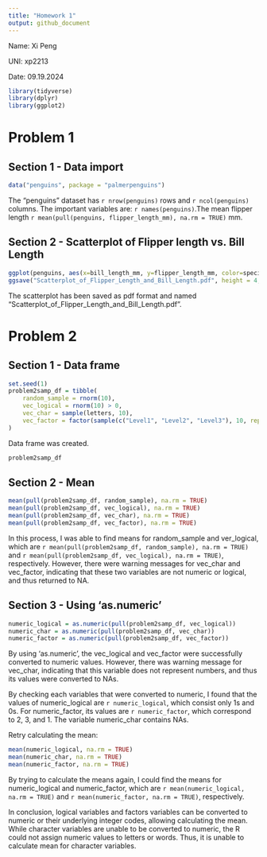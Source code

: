 ```yaml
---
title: "Homework 1"
output: github_document
---
```

Name: Xi Peng

UNI: xp2213

Date: 09.19.2024

```r
library(tidyverse)
library(dplyr)
library(ggplot2)
```


# Problem 1
## Section 1 - Data import
```r
data("penguins", package = "palmerpenguins")
```
The "penguins" dataset has `r nrow(penguins)` rows and `r ncol(penguins)` columns.
The important variables are: `r names(penguins)`.The mean flipper length `r mean(pull(penguins, flipper_length_mm), na.rm = TRUE)`
mm.

## Section 2 - Scatterplot of Flipper length vs. Bill Length

```r
ggplot(penguins, aes(x=bill_length_mm, y=flipper_length_mm, color=species)) + geom_point(na.rm=TRUE)
ggsave("Scatterplot_of_Flipper_Length_and_Bill_Length.pdf", height = 4, width = 6)
```

The scatterplot has been saved as pdf format and named "Scatterplot_of_Flipper_Length_and_Bill_Length.pdf".


# Problem 2
## Section 1 - Data frame
```r
set.seed(1)
problem2samp_df = tibble(
    random_sample = rnorm(10),
    vec_logical = rnorm(10) > 0,
    vec_char = sample(letters, 10),
    vec_factor = factor(sample(c("Level1", "Level2", "Level3"), 10, replace = TRUE))
)
```
Data frame was created.
```r
problem2samp_df
```

## Section 2 - Mean

```r
mean(pull(problem2samp_df, random_sample), na.rm = TRUE)
mean(pull(problem2samp_df, vec_logical), na.rm = TRUE)
mean(pull(problem2samp_df, vec_char), na.rm = TRUE)
mean(pull(problem2samp_df, vec_factor), na.rm = TRUE)
```
In this process, I was able to find means for random_sample and ver_logical, which are `r mean(pull(problem2samp_df, random_sample), na.rm = TRUE)` and `r mean(pull(problem2samp_df, vec_logical), na.rm = TRUE)`, respectively. However, there were warning messages for vec_char and vec_factor, indicating that these two variables are not numeric or logical, and thus returned to NA.

## Section 3 - Using 'as.numeric'

```r
numeric_logical = as.numeric(pull(problem2samp_df, vec_logical))
numeric_char = as.numeric(pull(problem2samp_df, vec_char))
numeric_factor = as.numeric(pull(problem2samp_df, vec_factor))
```
By using 'as.numeric', the vec_logical and vec_factor were successfully converted to numeric values. However, there was warning message for vec_char, indicating that this variable does not represent numbers, and thus its values were converted to NAs.

By checking each variables that were converted to numeric, I found that the values of numeric_logical are `r numeric_logical`, which consist only 1s and 0s. For numeric_factor, its values are `r numeric_factor`, which correspond to 2, 3, and 1. The variable numeric_char contains NAs.

Retry calculating the mean:
```r
mean(numeric_logical, na.rm = TRUE)
mean(numeric_char, na.rm = TRUE)
mean(numeric_factor, na.rm = TRUE)
```
By trying to calculate the means again, I could find the means for numeric_logical and numeric_factor, which are `r mean(numeric_logical, na.rm = TRUE)` and `r mean(numeric_factor, na.rm = TRUE)`, respectively.

In conclusion, logical variables and factors variables can be converted to numeric or their underlying integer codes, allowing calculating the mean. While character variables are unable to be converted to numeric, the R could not assign numeric values to letters or words. Thus, it is unable to calculate mean for character variables.






